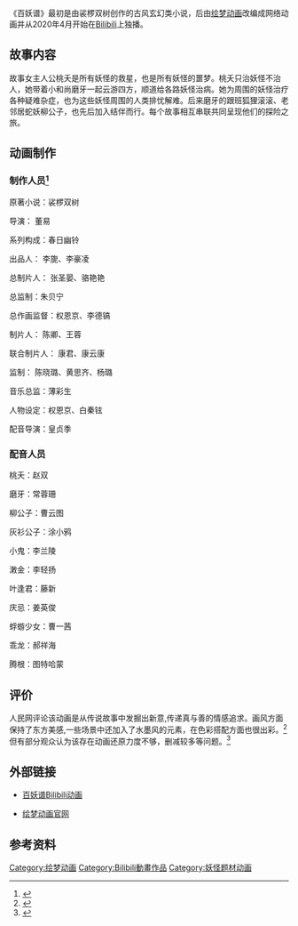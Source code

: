 {{Multiple issues|
{{Notability Unreferenced|time=2020-08-16T06:21:46+00:00}}
{{Original research|time=2020-08-16T06:21:46+00:00}}
{{Refimprove|time=2020-08-16T06:21:46+00:00}}
}}
《百妖谱》最初是由裟椤双树创作的古风玄幻类小说，后由[[繪夢動畫|绘梦动画]]改编成网络动画并从2020年4月开始在[[Bilibili|Bilibili]]上独播。

== 故事内容 ==
故事女主人公桃夭是所有妖怪的救星，也是所有妖怪的噩梦。桃夭只治妖怪不治人，她带着小和尚磨牙一起云游四方，顺道给各路妖怪治病。她为周围的妖怪治疗各种疑难杂症，也为这些妖怪周围的人类排忧解难。后来磨牙的跟班狐狸滚滚、老邻居蛇妖柳公子，也先后加入结伴而行。每个故事相互串联共同呈现他们的探险之旅。

== 动画制作 ==

=== 制作人员<ref>{{Cite web|title=bilibili|url=https://www.bilibili.com/bangumi/media/md4313762/?from=search&seid=7314450909974693610#detail|accessdate=2020-07-06|work=www.bilibili.com|archive-date=2020-07-06|archive-url=https://web.archive.org/web/20200706031924/https://www.bilibili.com/bangumi/media/md4313762/?from=search&seid=7314450909974693610#detail|dead-url=no}}</ref> ===
原著小说：裟椤双树

导演： 董易

系列构成：春日幽铃

出品人： 李旎、李豪凌

总制片人： 张圣晏、骆艳艳

总监制：朱贝宁

总作画监督：权恩京、李德镐

制片人： 陈卿、王蓉

联合制片人： 康君、康云康

监制： 陈晓璐、黄思齐、杨璐

音乐总监：薄彩生

人物设定：权恩京、白秦铉

配音导演：皇贞季

=== 配音人员 ===
桃夭：赵双

磨牙：常蓉珊

柳公子：曹云图

灰衫公子：涂小鸦

小鬼：李兰陵

潄金：李轻扬

叶逢君：藤新

庆忌：姜英俊

蜉蝣少女：曹一茜

乖龙：郝祥海

腾根：图特哈蒙

== 评价 ==
人民网评论该动画是从传说故事中发掘出新意,传递真与善的情感追求。画风方面保持了东方美感,一些场景中还加入了水墨风的元素，在色彩搭配方面也很出彩。<ref>{{Cite web|title=动画《百妖谱》开播 写意国风传递治愈温情--传媒--人民网|url=http://media.people.com.cn/n1/2020/0428/c200167-31691414.html|accessdate=2020-07-06|work=media.people.com.cn|archive-date=2020-05-03|archive-url=https://web.archive.org/web/20200503041945/http://media.people.com.cn/n1/2020/0428/c200167-31691414.html|dead-url=no}}</ref> 但有部分观众认为该存在动画还原力度不够，删减较多等问题。<ref>{{Cite web|title=绘梦动画为什么“屡败屡战”？|url=https://tech.sina.com.cn/roll/2020-06-18/doc-iircuyvi9147687.shtml|accessdate=2020-07-06|date=2020-06-18|last=ACGx|work=tech.sina.com.cn|archive-date=2020-06-18|archive-url=https://web.archive.org/web/20200618134644/https://tech.sina.com.cn/roll/2020-06-18/doc-iircuyvi9147687.shtml|dead-url=no}}</ref>

== 外部链接 ==
*[https://www.bilibili.com/bangumi/media/md4313762/?from=search&seid=7314450909974693610#detail 百妖谱Bilibili动画] {{Wayback|url=https://www.bilibili.com/bangumi/media/md4313762/?from=search&seid=7314450909974693610#detail |date=20200706031924 }}

*[http://www.haoliners.net/ 绘梦动画官网] {{Wayback|url=http://www.haoliners.net/ |date=20200221010708 }}

== 参考资料 ==
{{Reflist|2}}

[[Category:绘梦动画|Category:绘梦动画]]
[[Category:Bilibili動畫作品|Category:Bilibili動畫作品]]
[[Category:妖怪题材动画|Category:妖怪题材动画]]